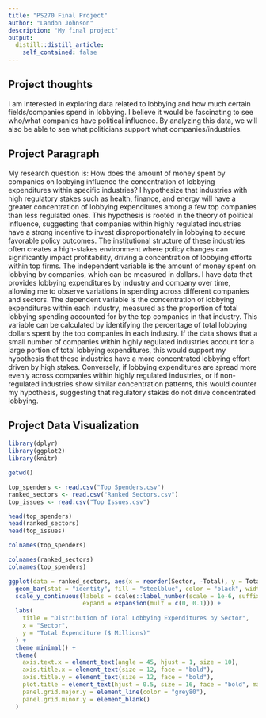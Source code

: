 ```yaml
---
title: "PS270 Final Project"
author: "Landon Johnson"
description: "My final project"
output:
  distill::distill_article:
    self_contained: false
---
```




## Project thoughts

I am interested in exploring data related to lobbying and how much certain fields/companies spend in lobbying. I believe it would be fascinating to see who/what companies have political influence. By analyzing this data, we will also be able to see what politicians support what companies/industries.




## Project Paragraph
My research question is: How does the amount of money spent by companies on lobbying influence the concentration of lobbying expenditures within specific industries? I hypothesize that industries with high regulatory stakes such as health, finance, and energy will have a greater concentration of lobbying expenditures among a few top companies than less regulated ones. This hypothesis is rooted in the theory of political influence, suggesting that companies within highly regulated industries have a strong incentive to invest disproportionately in lobbying to secure favorable policy outcomes. The institutional structure of these industries often creates a high-stakes environment where policy changes can significantly impact profitability, driving a concentration of lobbying efforts within top firms. The independent variable is the amount of money spent on lobbying by companies, which can be measured in dollars. I have data that provides lobbying expenditures by industry and company over time, allowing me to observe variations in spending across different companies and sectors. The dependent variable is the concentration of lobbying expenditures within each industry, measured as the proportion of total lobbying spending accounted for by the top companies in that industry. This variable can be calculated by identifying the percentage of total lobbying dollars spent by the top companies in each industry. If the data shows that a small number of companies within highly regulated industries account for a large portion of total lobbying expenditures, this would support my hypothesis that these industries have a more concentrated lobbying effort driven by high stakes. Conversely, if lobbying expenditures are spread more evenly across companies within highly regulated industries, or if non-regulated industries show similar concentration patterns, this would counter my hypothesis, suggesting that regulatory stakes do not drive concentrated lobbying.


## Project Data Visualization 

```r
library(dplyr)
library(ggplot2)
library(knitr)
```



```r
getwd()
```

```r
top_spenders <- read.csv("Top Spenders.csv")
ranked_sectors <- read.csv("Ranked Sectors.csv")
top_issues <- read.csv("Top Issues.csv")
```

```r
head(top_spenders)
head(ranked_sectors)
head(top_issues)
```


```r
colnames(top_spenders)
```





```r
colnames(ranked_sectors)
colnames(top_spenders)
```




```r



ggplot(data = ranked_sectors, aes(x = reorder(Sector, -Total), y = Total)) +
  geom_bar(stat = "identity", fill = "steelblue", color = "black", width = 0.7) +
  scale_y_continuous(labels = scales::label_number(scale = 1e-6, suffix = "M"), 
                     expand = expansion(mult = c(0, 0.1))) + 
  labs(
    title = "Distribution of Total Lobbying Expenditures by Sector",
    x = "Sector",
    y = "Total Expenditure ($ Millions)"
  ) +
  theme_minimal() +
  theme(
    axis.text.x = element_text(angle = 45, hjust = 1, size = 10),
    axis.title.x = element_text(size = 12, face = "bold"),
    axis.title.y = element_text(size = 12, face = "bold"),
    plot.title = element_text(hjust = 0.5, size = 16, face = "bold", margin = margin(b = 15)),
    panel.grid.major.y = element_line(color = "grey80"),
    panel.grid.minor.y = element_blank()  
  )

```





